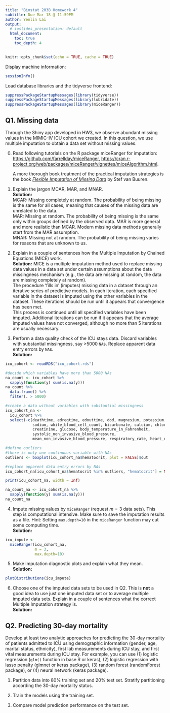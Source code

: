 ```yaml
---
title: "Biostat 203B Homework 4"
subtitle: Due Mar 18 @ 11:59PM
author: Yenlin Lai
output:
  # ioslides_presentation: default
  html_document:
    toc: true
    toc_depth: 4
---
```


```r
knitr::opts_chunk$set(echo = TRUE, cache = TRUE)
```

Display machine information:
```r
sessionInfo()
```
Load database libraries and the tidyverse frontend:
```r
suppressPackageStartupMessages(library(tidyverse))
suppressPackageStartupMessages(library(lubridate))
suppressPackageStartupMessages(library(miceRanger))
```

## Q1. Missing data

Through the Shiny app developed in HW3, we observe abundant missing values in the MIMIC-IV ICU cohort we created. In this question, we use multiple imputation to obtain a data set without missing values.

0. Read following tutorials on the R package miceRanger for imputation: <https://github.com/farrellday/miceRanger>, <https://cran.r-project.org/web/packages/miceRanger/vignettes/miceAlgorithm.html>.

    A more thorough book treatment of the practical imputation strategies is the book [*_Flexible Imputation of Missing Data_*](https://stefvanbuuren.name/fimd/) by Stef van Buuren. 

1. Explain the jargon MCAR, MAR, and MNAR.  
**Solution:**  
MCAR: Missing completely at random. The probability of being missing is the same for all cases, meaning that causes of the missing data are unrelated to the data.  
MAR: Missing at random. The probability of being missing is the same only within groups defined by the observed data. MAR is more general and more realistic than MCAR. Modern missing data methods generally start from the MAR assumption.  
MNAR: Missing not at random. The probability of being missing varies for reasons that are unknown to us.

2. Explain in a couple of sentences how the Multiple Imputation by Chained Equations (MICE) work.  
**Solution:**
MICE is a multiple imputation method used to replace missing data values in a data set under certain assumptions about the data missingness mechanism (e.g., the data are missing at random, the data are missing completely at random).  
The procedure ‘fills in’ (imputes) missing data in a dataset through an iterative series of predictive models. In each iteration, each specified variable in the dataset is imputed using the other variables in the dataset. These iterations should be run until it appears that convergence has been met.  
This process is continued until all specified variables have been imputed. Additional iterations can be run if it appears that the average imputed values have not converged, although no more than 5 iterations are usually necessary.

3. Perform a data quality check of the ICU stays data. Discard variables with substantial missingness, say >5000 `NA`s. Replace apparent data entry errors by `NA`s.  
**Solution:**
```r
icu_cohort <- readRDS("icu_cohort.rds")

#decide which variables have more than 5000 NAs
na_count <- icu_cohort %>% 
  sapply(function(y) sum(is.na(y)))
na_count %>% 
  data.frame() %>% 
  filter(. > 5000)

#create a data without variables with substantial missingness
icu_cohort_na <- 
  icu_cohort %>% 
  select(-c(deathtime, edregtime, edouttime, dod, magnesium, potassium,
            sodium, white_blood_cell_count, bicarbonate, calcium, chloride, 
            creatinine, glucose, body_temperature_in_Fahrenheit, 
            systolic_non_invasive_blood_pressure, 
            mean_non_invasive_blood_pressure, respiratory_rate, heart_rate))

#define outliers
#there is only one continuous variable with NAs
outliers <- boxplot(icu_cohort_na$hematocrit, plot = FALSE)$out

#replace apparent data entry errors by NAs
icu_cohort_na[icu_cohort_na$hematocrit %in% outliers, "hematocrit"] = NA

print(icu_cohort_na, width = Inf)

na_count_na <- icu_cohort_na %>% 
  sapply(function(y) sum(is.na(y)))
na_count_na
```


4. Impute missing values by `miceRanger` (request $m=3$ data sets). This step is computational intensive. Make sure to save the imputation results as a file. Hint: Setting `max.depth=10` in the `miceRanger` function may cut some computing time.  
**Solution:**
```r
icu_impute <- 
  miceRanger(icu_cohort_na,
             m = 3,
             max.depth=10)
```


5. Make imputation diagnostic plots and explain what they mean.  
**Solution:**
```r
plotDistributions(icu_impute)
```


6. Choose one of the imputed data sets to be used in Q2. This is **not** a good idea to use just one imputed data set or to average multiple imputed data sets. Explain in a couple of sentences what the correct Multiple Imputation strategy is.  
**Solution:**

## Q2. Predicting 30-day mortality

Develop at least two analytic approaches for predicting the 30-day mortality of patients admitted to ICU using demographic information (gender, age, marital status, ethnicity), first lab measurements during ICU stay, and first vital measurements during ICU stay. For example, you can use (1) logistic regression (`glm()` function in base R or keras), (2) logistic regression with lasso penalty (glmnet or keras package), (3) random forest (randomForest package), or (4) neural network (keras package).

1. Partition data into 80% training set and 20% test set. Stratify partitioning according the 30-day mortality status.

2. Train the models using the training set.

3. Compare model prediction performance on the test set.

